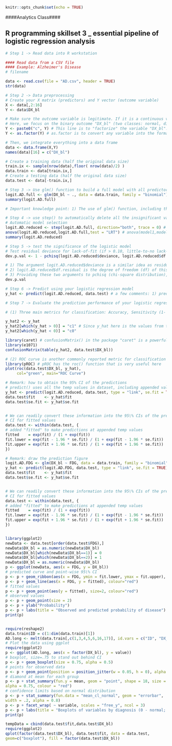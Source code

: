 ```r
knitr::opts_chunk$set(echo = TRUE)
```


####Analytics Class####

## R programming skillset 3 _ essential pipeline of logistic regression analysis

```r
# Step 1 -> Read data into R workstation

#### Read data from a CSV file 
#### Example: Alzheimer's Disease
# filename

data <- read.csv(file = "AD.csv", header = TRUE)
str(data)
```

```r
# Step 2 -> Data preprocessing
# Create your X matrix (predictors) and Y vector (outcome variable)
X <- data[,2:16]
Y <- data$DX_bl

# Make sure the outcome variable is legitimate. If it is a continuous variable (regression problem), it should be defined as a "num" variable in R. If it is a binary or a more genernal categorical variable (classification problem), it should be defined as a "factor" variable in R. 
# Here, we focus on the binary outcome "DX_bl" (two classes: normal, diseases). The following code makes sure the variable "DX_bl" is a "factor".
Y <- paste0("c", Y) # This line is to "factorize" the variable "DX_bl". It denotes "0" as "c0" and "1" as "c1", to highlight the fact that "DX_bl" is a factor variable, not a numerical variable
Y <- as.factor(Y) # as.factor is to convert any variable into the format as "factor" variable. 

# Then, we integrate everything into a data frame
data <- data.frame(X,Y)
names(data)[16] = c("DX_bl")

# Create a training data (half the original data size)
train.ix <- sample(nrow(data),floor( nrow(data)/2) )
data.train <- data[train.ix,]
# Create a testing data (half the original data size)
data.test <- data[-train.ix,]

```


```r
# Step 3 -> Use glm() function to build a full model with all predictors
logit.AD.full <- glm(DX_bl ~ ., data = data.train, family = "binomial")
summary(logit.AD.full)

# Important knowledge point: 1) The use of glm() function, including the correct specification of the regression formula (e.g., DX_bl ~ .), arguments used in the glm() (help(glm)) such as family = "binomial" means that we use glm() for logistic regression model; 2) interpretation of the results, including the significant predictors, p-values, t-tests, and R-squares, etc. 
```



```r
# Step 4 -> use step() to automatically delete all the insignificant variables
# Automatic model selection
logit.AD.reduced <- step(logit.AD.full, direction="both", trace = 0) # 1) direction="backward" was used in the example of linear regression model; here, we use  direction="both", which means we start with the full model, then sequentially both remove insignificant variables and also recruit new variables (from the ones that have been removed previously - why? remember that a variable is significant depends on what are other variables on the model already). 2) trace = 0 is to disable the presentation of showing all the models that have been evaluated along the process. If you want to see the process, simply set trace = 1 or not specify this argument (by default, trace = 1 in the function step()..)
anova(logit.AD.reduced,logit.AD.full,test = "LRT") # anova(model1,model2) is to compare if the two models, model1 and model2, are statistically different. If not statistically different, we prefer the simpler model. The argument, test = "LRT", means that a p-value will be reported via the Likelihood Ratio Test (LRT). In this example, p-value is 0.7794, indicates that the two models are not statistically different - which means the reduced model does the same good job as the full model
summary(logit.AD.reduced)
```

```r
# Step 5 -> test the significance of the logistic model
# Test residual deviance for lack-of-fit (if > 0.10, little-to-no lack-of-fit)
dev.p.val <- 1 - pchisq(logit.AD.reduced$deviance, logit.AD.reduced$df.residual)

# 1) The argument logit.AD.reduced$deviance is a similar idea as residual in regression model; 
# 2) logit.AD.reduced$df.residual is the degree of freedom (df) of this deviance. 
# 3) Providing these two arguments to pchisq (chi-square distribution), which calculates the left hand side of the area under the curve. Thus, 1 - pchisq gives you the right hand side of the area under the curve, therefore, the p-value.
dev.p.val
```


```r
# Step 6 -> Predict using your logistic regression model
y_hat <- predict(logit.AD.reduced, data.test) # a few comments: 1) predict() is a function that you can find in many R packages. R package developers usually write such a function predict(obj, data), where obj is the obj of the created model by that package, and data is the data points you want to predict on. 2) While in many cases this is not needed, sometimes you do need to specify the argument "type". Here, type = c("link", "response", "terms"). We use the default, type = "link", which means, y_hat are the values from the linear equation part of the logistic regression model. Indeed, in this way, y_hat are the intermediate values. Supposely, in this option, 0 is a cut-off value (only by default, not optimal though), i.e., if y_hat < 0, we name it as one class, and if y_hat > 0, it is another class.

```

```r
# Step 7 -> Evaluate the prediction performance of your logistic regression model

# (1) Three main metrics for classification: Accuracy, Sensitivity (1- False Positive), Specificity (1 - False Negative)

y_hat2 <- y_hat
y_hat2[which(y_hat > 0)] = "c1" # Since y_hat here is the values from the linear equation part of the logistic regression model, by default, we should use 0 as a cut-off value (only by default, not optimal though), i.e., if y_hat < 0, we name it as one class, and if y_hat > 0, it is another class.
y_hat2[which(y_hat < 0)] = "c0"

library(caret) # confusionMatrix() in the package "caret" is a powerful function to summerize the prediction performance of a classification model, reporting metrics such as Accuracy, Sensitivity (1- False Positive), Specificity (1 - False Negative), to name a few. 
library(e1071)
confusionMatrix(table(y_hat2, data.test$DX_bl))

# (2) ROC curve is another commonly reported metric for classification models
library(pROC) # pROC has the roc() function that is very useful here
plot(roc(data.test$DX_bl, y_hat),
     col="green", main="ROC Curve")


```
```r
# Remark: how to obtain the 95% CI of the predictions
# predict() uses all the temp values in dataset, including appended values
y_hat <- predict(logit.AD.reduced, data.test, type = "link", se.fit = TRUE)
data.test$fit    <- y_hat$fit
data.test$se.fit <- y_hat$se.fit


# We can readily convert these information into the 95\% CIs of the predictions (the way these 95\% CIs are derived are again, only in approximated sense). 
# CI for fitted values
data.test <- within(data.test, {
# added "fitted" to make predictions at appended temp values
fitted    = exp(fit) / (1 + exp(fit))
fit.lower = exp(fit - 1.96 * se.fit) / (1 + exp(fit - 1.96 * se.fit))
fit.upper = exp(fit + 1.96 * se.fit) / (1 + exp(fit + 1.96 * se.fit))
})
```


```r
# Remark: draw the prediction figure
logit.AD.FDG <- glm(DX_bl ~ FDG, data = data.train, family = "binomial")
y_hat <- predict(logit.AD.FDG, data.test, type = "link", se.fit = TRUE)
data.test$fit    <- y_hat$fit
data.test$se.fit <- y_hat$se.fit


# We can readily convert these information into the 95\% CIs of the predictions (the way these 95\% CIs are derived are again, only in approximated sense). 
# CI for fitted values
data.test <- within(data.test, {
# added "fitted" to make predictions at appended temp values
fitted    = exp(fit) / (1 + exp(fit))
fit.lower = exp(fit - 1.96 * se.fit) / (1 + exp(fit - 1.96 * se.fit))
fit.upper = exp(fit + 1.96 * se.fit) / (1 + exp(fit + 1.96 * se.fit))
})


library(ggplot2)
newData <- data.test[order(data.test$FDG),]
newData$DX_bl = as.numeric(newData$DX_bl)
newData$DX_bl[which(newData$DX_bl==1)] = 0
newData$DX_bl[which(newData$DX_bl==2)] = 1
newData$DX_bl = as.numeric(newData$DX_bl)
p <- ggplot(newData, aes(x = FDG, y = DX_bl))
# predicted curve and point-wise 95\% CI
p <- p + geom_ribbon(aes(x = FDG, ymin = fit.lower, ymax = fit.upper), alpha = 0.2)
p <- p + geom_line(aes(x = FDG, y = fitted), colour="red")
# fitted values
p <- p + geom_point(aes(y = fitted), size=2, colour="red")
# observed values
p <- p + geom_point(size = 2)
p <- p + ylab("Probability")
p <- p + labs(title = "Observed and predicted probability of disease")
print(p)


require(reshape2)
data.train$ID = c(1:dim(data.train)[1])
AD.long <- melt(data.train[,c(1,3,4,5,6,16,17)], id.vars = c("ID", "DX_bl"))
# Plot the data using ggplot
require(ggplot2)
p <- ggplot(AD.long, aes(x = factor(DX_bl), y = value))
# boxplot, size=.75 to stand out behind CI
p <- p + geom_boxplot(size = 0.75, alpha = 0.5)
# points for observed data
p <- p + geom_point(position = position_jitter(w = 0.05, h = 0), alpha = 0.1)
# diamond at mean for each group
p <- p + stat_summary(fun.y = mean, geom = "point", shape = 18, size = 6,
alpha = 0.75, colour = "red")
# confidence limits based on normal distribution
p <- p + stat_summary(fun.data = "mean_cl_normal", geom = "errorbar",
width = .2, alpha = 0.8)
p <- p + facet_wrap( ~ variable, scales = "free_y", ncol = 3)
p <- p + labs(title = "Boxplots of variables by diagnosis (0 - normal; 1 - patient)")
print(p)

tempData = cbind(data.test$fit,data.test$DX_bl)
require(ggplot2)
qplot(factor(data.test$DX_bl), data.test$fit, data = data.test, 
geom=c("boxplot"), fill = factor(data.test$DX_bl))
```
